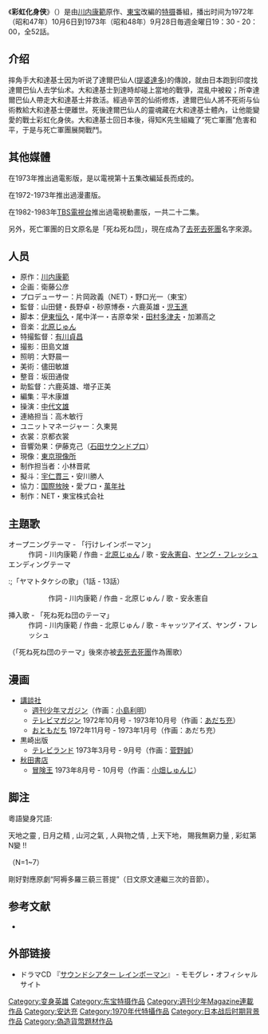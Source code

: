 {{expand|time=2014-09-13T14:48:44+00:00}}

《'''彩虹化身侠'''》（{{lang-ja|愛の戦士レインボーマン（仮名：あいのせんしレインボーマン）}}）是由[[川内康範|川内康範]]原作、[[東宝|東宝]]改編的[[特摄|特摄]]番組，播出时间为1972年（昭和47年）10月6日到1973年（昭和48年）9月28日毎週金曜日19：30 - 20：00，全52話。

==介绍==
摔角手大和達基士因为听说了達爾巴仙人([[提婆達多|提婆達多]])的傳說，就由日本跑到印度找達爾巴仙人去学仙术。大和達基士到達時却碰上當地的戰爭，混亂中被殺；所幸達爾巴仙人帶走大和達基士并救活。經過辛苦的仙術修炼，達爾巴仙人將不死術与仙術教給大和達基士便離世。死後達爾巴仙人的靈魂藏在大和達基士體內，让他能變愛的戰士彩虹化身俠。大和達基士回日本後，得知K先生組織了“死亡軍團”危害和平，于是与死亡軍團展開戰鬥。

==其他媒體==

在1973年推出過電影版，是以電視第十五集改編延長而成的。

在1972-1973年推出過漫畫版。

在1982-1983年[[TBS電視台|TBS電視台]]推出過電視動畫版，一共二十二集。

另外，死亡軍團的日文原名是「死ね死ね団」，現在成為了[[去死去死團|去死去死團]]名字來源。

==人员==
* 原作：[[川内康範|川内康範]]
* 企画：衛藤公彦
* プロデューサー：片岡政義（NET）・野口光一（東宝）
* 監督：山田健・長野卓・砂原博泰・六鹿英雄・[[児玉進|児玉進]]
* 脚本：[[伊東恒久|伊東恒久]]・尾中洋一・吉原幸栄・[[田村多津夫|田村多津夫]]・加瀬高之
* 音楽：[[北原じゅん|北原じゅん]]
* 特撮監督：[[有川貞昌|有川貞昌]]
* 撮影：田島文雄
* 照明：大野晨一
* 美術：儘田敏雄
* 整音：坂田通俊
* 助監督：六鹿英雄、増子正美
* 編集：平木康雄
* 操演：[[中代文雄|中代文雄]]
* 連絡担当：高木敏行
* ユニットマネージャー：久東晃
* 衣裳：京都衣裳
* 音響効果：伊藤克己（[[フィズサウンドクリエイション|石田サウンドプロ]]）
* 現像：[[東京現像所|東京現像所]]
* 制作担当者：小林晋貮
* 擬斗：[[宇仁貫三|宇仁貫三]]・安川勝人
* 協力：[[国際放映|国際放映]]・愛プロ・[[萬年社|萬年社]]
* 制作：NET・東宝株式会社
== 主題歌 ==

;オープニングテーマ - 「行けレインボーマン」
:作詞 - 川内康範 / 作曲 - [[北原じゅん|北原じゅん]] / 歌 - [[水島裕_(声優)|安永憲自]]、[[ヤング・フレッシュ|ヤング・フレッシュ]]
:
;エンディングテーマ
:;「ヤマトタケシの歌」（1話 - 13話）
::作詞 - 川内康範 / 作曲 - 北原じゅん / 歌 - 安永憲自
:;「あいつの名前はレインボーマン」（14話 - ）
::作詞 - 川内康範 / 作曲 - 北原じゅん / 歌 - キャッツアイズ、[[ヤング・フレッシュ|ヤング・フレッシュ]]

;挿入歌 - 「死ね死ね団のテーマ」
:作詞 - 川内康範 / 作曲 - 北原じゅん / 歌 - キャッツアイズ、ヤング・フレッシュ
（「死ね死ね団のテーマ」後來亦被[[去死去死團|去死去死團]]作為團歌）

== 漫画 ==
{{漫画}}
* [[講談社|講談社]]
** [[週刊少年マガジン|週刊少年マガジン]]（作画：[[小島利明|小島利明]]）
** [[テレビマガジン|テレビマガジン]] 1972年10月号 - 1973年10月号（作画：[[あだち充|あだち充]]）
** [[おともだち|おともだち]] 1972年11月号 - 1973年1月号（作画：あだち充）
* 黒崎出版
** [[テレビランド|テレビランド]] 1973年3月号 - 9月号（作画：[[ひおあきら|菅野誠]]）
* [[秋田書店|秋田書店]]
**[[冒険王_(漫画雑誌)|冒険王]] 1973年8月号 - 10月号（作画：[[小畑しゅんじ|小畑しゅんじ]]） 
== 脚注 ==
粵語變身咒語:

天地之靈 , 
日月之精 , 
山河之氣 , 
人與物之情 , 
上天下地，
賜我無窮力量 , 
彩虹第N變 !!   

（N=1~7）


剛好對應原劇“阿褥多羅三藐三菩提”（日文原文連繼三次的音節）。

== 参考文献 ==
* {{Cite book 
|others = 監修 金田益実
|date = 1998-05-30
|title = [[宇宙船_(雑誌)|宇宙船]]SPECIAL ’70年代特撮ヒーロー全集 
|publisher = [[朝日ソノラマ|朝日ソノラマ]] 
|isbn = 4-257-03533-1 
|ref = {{SfnRef|宇宙船SPECIAL|1998}}
}}
== 外部链接==
*ドラマCD 『[https://web.archive.org/web/20151105120020/http://www.momogre.com/list/list.cgi?MODE=0&DEF=list&FILE=2007&CLASS=all&SEARCH=BJCA-0070 サウンドシアター レインボーマン]』 - モモグレ・オフィシャルサイト

[[Category:变身英雄|Category:变身英雄]]
[[Category:东宝特摄作品|Category:东宝特摄作品]]
[[Category:週刊少年Magazine連載作品|Category:週刊少年Magazine連載作品]]
[[Category:安达充|Category:安达充]]
[[Category:1970年代特攝作品|Category:1970年代特攝作品]]
[[Category:日本战后时期背景作品|Category:日本战后时期背景作品]]
[[Category:偽造貨幣題材作品|Category:偽造貨幣題材作品]]